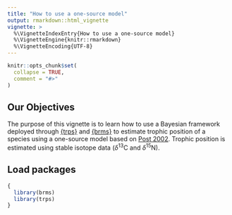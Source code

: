 ```yaml
---
title: "How to use a one-source model"
output: rmarkdown::html_vignette
vignette: >
  %\VignetteIndexEntry{How to use a one-source model}
  %\VignetteEngine{knitr::rmarkdown}
  %\VignetteEncoding{UTF-8}
---
```


```r
knitr::opts_chunk$set(
  collapse = TRUE,
  comment = "#>"
)
```

## Our Objectives
The purpose of this vignette is to learn how to use a Bayesian framework deployed 
through [{trps}]() and [{brms}]() to estimate trophic position of a 
species using a one-source model based on [Post 2002](). Trophic position is 
estimated using stable isotope data ($\delta$<sup>13</sup>C and 
$\delta$<sup>15</sup>N). 


## Load packages 
```r
{
  library(brms)
  library(trps)
}
```
